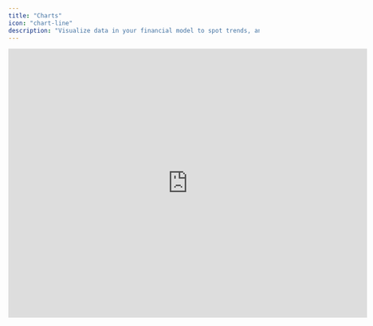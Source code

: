 ```yaml
---
title: "Charts"
icon: "chart-line"
description: "Visualize data in your financial model to spot trends, analyze BVA and build reports."
---
```


<iframe width="720" height="540" src="https://www.loom.com/embed/cca66cbe27e54416b362ada625d7d995?sid=f8cb63d5-3b19-4d8a-87ba-b53daa8e93ed" frameborder="0" webkitallowfullscreen mozallowfullscreen allowfullscreen />

## Overview

Charts enable data visualization from models and are incorporated into the platform's built-in reporting features. Since all charts within Francis are linked to dashboards that are globally accessible to all users within an organization, the charts are equally accessible.

## Basics

### Creating charts

To create a chart, navigate to the top bar in the Model view and select "Charts." This action will open a side drawer containing all available dashboards. If a dashboard has not been created, refer to the documentation on dashboards for guidance.

Francis supports five chart types:

* Line charts

* Column charts

* Stacked column charts

* Area charts

* Stacked area charts

To generate a chart, begin by selecting the desired chart type. Subsequently, you can create a chart by dragging rows, groups, or calculations from your model into the chart area. This will automatically generate a chart using the data available in your model.

<Tip>
  Date ranges for charts are centrally defined at the dashboard level. Francis does not currently support setting individual date ranges for charts. To vary date ranges on charts, creating separate dashboards for different date ranges is recommended.
</Tip>

### Comparing versions

A core capability of the Francis platform is the efficient management of versions, which extends to working with charts. Once a chart is successfully created, navigating to *Sources* on the chart enables comparison with either (1) data from previous versions of your model or (2) data from a different date range than what is currently in view.

Francis provides built-in source settings to facilitate the following views:

* The latest forecast version for the year

* Actuals for the period

* Actuals for the same period in the previous year

If you have saved versions of your model, whether by saving your anchor budget or saving forecasts throughout the fiscal year, you can access them through "Sources." This feature allows you to compare, for example, revenue expectations from your budget versus your latest forecast while also considering the most recent actuals from your accounting source.

### Including charts in reports

All charts that you create can be included in auto-generated reports. When downloading PDF reports, you will have the option to select individual charts for inclusion, either as part of the month-by-month or the budget variance report.

## Basics